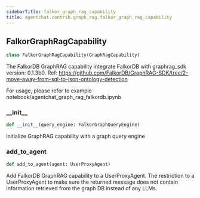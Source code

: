 ```yaml
---
sidebarTitle: falkor_graph_rag_capability
title: agentchat.contrib.graph_rag.falkor_graph_rag_capability
---
```


## FalkorGraphRagCapability

```python
class FalkorGraphRagCapability(GraphRagCapability)
```

The FalkorDB GraphRAG capability integrate FalkorDB with graphrag_sdk version: 0.1.3b0.
Ref: https://github.com/FalkorDB/GraphRAG-SDK/tree/2-move-away-from-sql-to-json-ontology-detection

For usage, please refer to example notebook/agentchat_graph_rag_falkordb.ipynb

### \_\_init\_\_

```python
def __init__(query_engine: FalkorGraphQueryEngine)
```

initialize GraphRAG capability with a graph query engine

### add\_to\_agent

```python
def add_to_agent(agent: UserProxyAgent)
```

Add FalkorDB GraphRAG capability to a UserProxyAgent.
The restriction to a UserProxyAgent to make sure the returned message does not contain information retrieved from the graph DB instead of any LLMs.

